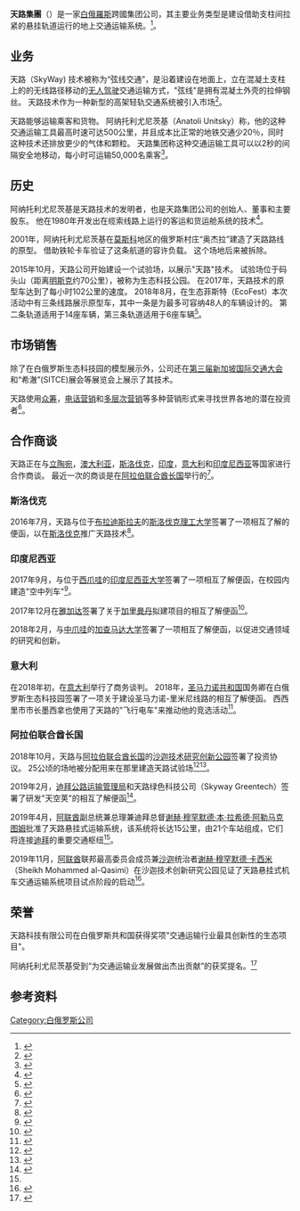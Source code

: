 {{Multiple issues|
{{Underlinked|time=2020-07-10T23:12:57+00:00}}
{{Newsrelease|time=2020-07-14T01:59:38+00:00}}
{{Expand language|1=en|time=2020-07-14T01:59:38+00:00}}
{{Copy edit|time=2020-07-10T23:12:57+00:00}}
}}
{{Infobox_Company |
  company_name   = 天路集團|
  company_name_en= SkyWay Group|
  company_type   = 私人企業|
  company_logo   = |
  company_slogan = <small>-</small>|
  foundation     = |
  location       = {{flag|白俄羅斯}}[[明斯克|明斯克]][[捷尔任斯基|捷尔任斯基]]104号2栋 220116|
  key_people     = Anatoli Eduardovich Unitsky，创始人<br />Nadezda Kosareva，重要领导|
  num_employees  = |
  revenue        = |
  profit         = |
  industry       = 运输技术，投资服务|
  products       = |
  subsid         = |
  homepage       = [http://rsw-systems.com/ www.rsw-systems.com]
}}

'''天路集團'''（{{lang-en|SkyWay Group}}）是一家[[白俄羅斯|白俄羅斯]]跨國集团公司，其主要业务类型是建设借助支柱间拉紧的悬挂轨道运行的地上交通运输系统。<ref>{{Cite web |url=http://www.letteraemme.it/sky-way-lazienda-del-tram-volante-che-non-ha-mai-realizzato-un-progetto/ |title="Sky Way, l'azienda del "tram volante" che non ha mai realizzato un progetto" |accessdate=2020-07-10 |archive-date=2020-07-12 |archive-url=https://web.archive.org/web/20200712071823/http://www.letteraemme.it/sky-way-lazienda-del-tram-volante-che-non-ha-mai-realizzato-un-progetto/ |dead-url=yes }}</ref>。

== 业务 ==

天路（SkyWay) 技术被称为“弦线交通”，是沿着建设在地面上，立在混凝土支柱上的的无线路径移动的[[自動駕駛|无人驾驶]]交通运输方式，"弦线"是拥有混凝土外壳的拉伸钢丝。 天路技术作为一种新型的高架轻轨交通系统被引入市场<ref>{{Cite_web | url=https://gulfnews.com/uae/look-the-skyway-is-the-new-transport-project-to-beat-traffic-in-sharjah-1.67420944 | title=Look: The Skyway is the new transport project to beat traffic in Sharjah | accessdate=2020-07-10 | archive-date=2019-10-28 | archive-url=https://web.archive.org/web/20191028225422/https://gulfnews.com/uae/look-the-skyway-is-the-new-transport-project-to-beat-traffic-in-sharjah-1.67420944 | dead-url=no }}</ref>。

天路能够运输乘客和货物。 阿纳托利尤尼茨基（Anatoli Unitsky）称，他的这种交通运输工具最高时速可达500公里，并且成本比正常的地铁交通少20％，同时这种技术还排放更少的气体和颗粒。 天路集团称这种交通运输工具可以以2秒的间隔安全地移动，每小时可运输50,000名乘客<ref>{{Cite web |url=https://siol.net/digisvet/novice/kdo-so-rusi-ki-lovke-stegujejo-po-slovenskem-denarju-468937 |title=Kdo so Rusi, ki lovke stegujejo po slovenskem denarju |accessdate=2020-07-10 |archive-date=2019-03-30 |archive-url=https://web.archive.org/web/20190330104847/https://siol.net/digisvet/novice/kdo-so-rusi-ki-lovke-stegujejo-po-slovenskem-denarju-468937 |dead-url=yes }}</ref>。

== 历史 ==

阿纳托利尤尼茨基是天路技术的发明者，也是天路集团公司的创始人、董事和主要股东。 他在1980年开发出在缆索线路上运行的客运和货运舱系统的技术<ref>{{Cite web |url=http://www.gorka.by/%D0%B2%D0%BE%D0%B7%D0%BB%D0%B5-%D0%BC%D0%B0%D1%80%D1%8C%D0%B8%D0%BD%D0%BE%D0%B9-%D0%B3%D0%BE%D1%80%D0%BA%D0%B8-%D1%81%D1%82%D1%80%D0%BE%D1%8F%D1%82-%D0%B8%D1%81%D0%BF%D1%8B%D1%82%D0%B0%D1%82%D0%B5/ |title=Возле Марьиной Горки строят испытательный центр транспорта будущего |accessdate=2020-10-06 |archive-date=2020-08-24 |archive-url=https://web.archive.org/web/20200824133126/http://www.gorka.by/%d0%b2%d0%be%d0%b7%d0%bb%d0%b5-%d0%bc%d0%b0%d1%80%d1%8c%d0%b8%d0%bd%d0%be%d0%b9-%d0%b3%d0%be%d1%80%d0%ba%d0%b8-%d1%81%d1%82%d1%80%d0%be%d1%8f%d1%82-%d0%b8%d1%81%d0%bf%d1%8b%d1%82%d0%b0%d1%82%d0%b5/ |dead-url=yes }}</ref>。

2001年，阿纳托利尤尼茨基在[[莫斯科|莫斯科]]地区的俄罗斯村庄“奥杰拉”建造了天路路线的原型。 借助铁轮卡车验证了这条航道的容许负载。 这个场地后来被拆除。

2015年10月，天路公司开始建设一个试验场，以展示"天路"技术。 试验场位于码头山（距离[[明斯克|明斯克]]约70公里），被称为生态科技公园。 在2017年，天路技术的原型车达到了每小时102公里的速度。 2018年8月，在生态菲斯特（EcoFest）本次活动中有三条线路展示原型车，其中一条是为最多可容纳48人的车辆设计的。 第二条轨道适用于14座车辆，第三条轨道适用于6座车辆<ref>{{Cite web |url=https://42.tut.by/603396 |title=Струнный транспорт против журналистов и ученых. Как в Марьиной Горке прошел ЭкоФест-2018 |accessdate=2020-07-10 |archive-date=2020-09-25 |archive-url=https://web.archive.org/web/20200925054259/https://42.tut.by/603396 |dead-url=yes }}</ref>。

== 市场销售 ==

除了在白俄罗斯生态科技园的模型展示外，公司还在[[第三届新加坡国际交通大会|第三届新加坡国际交通大会]]和“希澈”(SITCE)展会等展览会上展示了其技术。

天路使用[[众筹|众筹]]，[[电话营销|电话营销]]和[[多层次营销|多层次营销]]等多种营销形式来寻找世界各地的潜在投资者<ref>{{Cite web |url=https://www.channelnewsasia.com/news/singapore/gateless-gantries-suspended-trams-among-public-transport-10512540 |title=Gateless gantries, suspended trams among public transport innovations on show at World Cities Summit |accessdate=2020-07-10 |archive-date=2019-03-30 |archive-url=https://web.archive.org/web/20190330104834/https://www.channelnewsasia.com/news/singapore/gateless-gantries-suspended-trams-among-public-transport-10512540 |dead-url=yes }}</ref>。

== 合作商谈 ==

天路正在与[[立陶宛|立陶宛]]，[[澳大利亚|澳大利亚]]，[[斯洛伐克|斯洛伐克]]，[[印度|印度]]，[[意大利|意大利]]和[[印度尼西亚|印度尼西亚]]等国家进行合作商谈。 最近一次的商谈是在[[阿拉伯联合酋长国|阿拉伯联合酋长国]]举行的<ref name="#1">{{Cite web |url=https://www.khaleejtimes.com/news/transport/sheikh-mohammed-sheikh-hamdan-try-150kmph-skypod-in-dubai |title=Sheikh Mohammed, Sheikh Hamdan try 150kmph Sky Pod in Dubai |access-date=2020-07-10 |archive-date=2021-01-04 |archive-url=https://web.archive.org/web/20210104150004/https://www.khaleejtimes.com/news/transport/sheikh-mohammed-sheikh-hamdan-try-150kmph-skypod-in-dubai }}</ref>。

=== 斯洛伐克 ===

2016年7月，天路与位于[[布拉迪斯拉夫|布拉迪斯拉夫]]的[[斯洛伐克理工大学|斯洛伐克理工大学]]签署了一项相互了解的便函，以在[[斯洛伐克|斯洛伐克]]推广天路技术<ref>{{Cite web |url=https://www.stuba.sk/sk/diani-na-stu/stu-a-sky-way-podpisali-memorandum-o-inovativnom-zeleznicnom-systeme-teraz.sk.html?page_id=10227 |title=STU a Sky Way podpísali memorandum o inovatívnom železničnom systéme |accessdate=2020-07-10 |archive-date=2019-03-23 |archive-url=https://web.archive.org/web/20190323183252/https://www.stuba.sk/sk/diani-na-stu/stu-a-sky-way-podpisali-memorandum-o-inovativnom-zeleznicnom-systeme-teraz.sk.html?page_id=10227 |dead-url=yes }}</ref>。

=== 印度尼西亚 ===

2017年9月，与位于[[西爪哇|西爪哇]]的[[印度尼西亚大学|印度尼西亚大学]]签署了一项相互了解便函，在校园内建造"空中列车"<ref>{{Cite web |url=https://www.tribunnews.com/bisnis/2017/12/01/skyway-technologies-mou-dengan-mii-dan-pt-jorong-port-development |title=SkyWay Technologies MoU dengan MII, dan PT Jorong Port Development |accessdate=2020-07-10 |archive-date=2020-07-08 |archive-url=https://web.archive.org/web/20200708131647/https://www.tribunnews.com/bisnis/2017/12/01/skyway-technologies-mou-dengan-mii-dan-pt-jorong-port-development |dead-url=yes }}</ref>。

2017年12月在[[雅加达|雅加达]]签署了关于[[加里曼丹|加里曼丹]]拟建项目的相互了解便函<ref>{{Cite web |url=https://republika.co.id/berita/p4fbma335/ugm-gandeng-skyway-kembangkan-inovasi-transportasi |title=UGM Gandeng SkyWay Kembangkan Inovasi Transportasi |accessdate=2020-07-10 |archive-date=2020-07-10 |archive-url=https://web.archive.org/web/20200710191133/https://republika.co.id/berita/p4fbma335/ugm-gandeng-skyway-kembangkan-inovasi-transportasi |dead-url=no }}</ref>。

2018年2月，与[[中爪哇|中爪哇]]的[[加查马达大学|加查马达大学]]签署了一项相互了解便函，以促进交通领域的研究和创新。

=== 意大利 ===

在2018年初，在[[意大利|意大利]]举行了商务谈判。 2018年，[[圣马力诺共和国|圣马力诺共和国]]国务卿在白俄罗斯生态科技园签署了一项关于建设圣马力诺-里米尼线路的相互了解便函。 西西里市市长墨西拿也使用了天路的"飞行电车"来推动他的竞选活动<ref>{{Cite web |url=http://www.strettoweb.com/foto/2018/06/tram-sospeso-cateno-de-luca-elezioni-messina/712818/ |title=Elezioni Messina, Cateno De Luca fa sul serio: ecco il progetto dell’avveniristico tram sospeso in aria |accessdate=2020-07-10 |archive-date=2019-08-08 |archive-url=https://web.archive.org/web/20190808082634/http://www.strettoweb.com/foto/2018/06/tram-sospeso-cateno-de-luca-elezioni-messina/712818/ |dead-url=yes }}</ref>。

=== 阿拉伯联合酋长国 ===

2018年10月，天路与[[阿拉伯联合酋长国|阿拉伯联合酋长国]]的[[沙迦技术研究创新公园|沙迦技术研究创新公园]]签署了投资协议。 25公顷的场地被分配用来在那里建造天路试验场<ref>{{Cite web |url=https://dubaiweek.ae/news/47788/sky-pods-dubai-rta/ |title=Sky Pods could be here sooner than we think |accessdate=2020-07-10 |archive-date=2020-07-11 |archive-url=https://web.archive.org/web/20200711011059/https://dubaiweek.ae/news/47788/sky-pods-dubai-rta/ |dead-url=yes }}</ref><ref>{{Cite web |url=https://www.actu-transport-logistique.fr/ferroviaire/systeme-de-transport-innovant-skyway-marque-des-points-dans-les-emirats-arabes-unis-511679.php |title=Système de transport innovant: SkyWay marque des points dans les Émirats arabes unis |accessdate=2020-07-10 |archive-date=2019-05-06 |archive-url=https://web.archive.org/web/20190506180330/https://www.actu-transport-logistique.fr/ferroviaire/systeme-de-transport-innovant-skyway-marque-des-points-dans-les-emirats-arabes-unis-511679.php |dead-url=yes }}</ref>。

2019年2月，[[迪拜公路运输管理局|迪拜公路运输管理局]]和天路绿色科技公司（Skyway Greentech）签署了研发"天空荚"的相互了解便函<ref>{{Cite web |url=https://www.khaleejtimes.com/news/transport/skyway-to-transport-passengers-along-dubais-skyscrapers |title=Skyway to transport passengers along Dubai's skyscrapers |access-date=2020-07-10 |archive-date=2020-11-08 |archive-url=https://web.archive.org/web/20201108010840/https://www.khaleejtimes.com/news/transport/skyway-to-transport-passengers-along-dubais-skyscrapers }}</ref>。

2019年4月，[[阿联酋|阿联酋]]副总统兼总理兼迪拜总督[[穆罕默德·本·拉希德·阿勒马克图姆|谢赫·穆罕默德·本·拉希德·阿勒马克图姆]]批准了天路悬挂式运输系统，该系统将长达15公里，由21个车站组成，它们将连接[[迪拜|迪拜]]的重要交通枢纽<ref name="#1"/>。

2019年11月，[[阿联酋|阿联酋]]联邦最高委员会成员兼[[夏尔迦|沙迦]]统治者[[谢赫·穆罕默德·卡西米|谢赫·穆罕默德·卡西米]]（Sheikh Mohammed al-Qasimi）在沙迦技术创新研究公园见证了天路悬挂式机车交通运输系统项目试点阶段的启动<ref>{{Cite web |url=https://www.arabianbusiness.com/transport/431543-skyway-project-in-sharjah-launches-experimental-phase |title=SkyWay project in Sharjah launches experimental phase |accessdate=2020-07-10 |archive-date=2019-12-25 |archive-url=https://web.archive.org/web/20191225121722/https://www.arabianbusiness.com/transport/431543-skyway-project-in-sharjah-launches-experimental-phase |dead-url=yes }}</ref>。

== 荣誉 ==

天路科技有限公司在白俄罗斯共和国获得奖项"交通运输行业最具创新性的生态项目"。

阿纳托利尤尼茨基受到“为交通运输业发展做出杰出贡献”的获奖提名。<ref>{{Cite web |url=http://www.transportaward.com/index.php/en/history/winners-of-golden-chariot-award/26-belarus |title=The Winners of the Golden Chariot Award |accessdate=2020-07-10 |archive-date=2020-07-10 |archive-url=https://web.archive.org/web/20200710042343/http://www.transportaward.com/index.php/en/history/winners-of-golden-chariot-award/26-belarus |dead-url=yes }}</ref>

== 参考资料 ==
{{Reflist|2}}

[[Category:白俄罗斯公司|Category:白俄罗斯公司]]